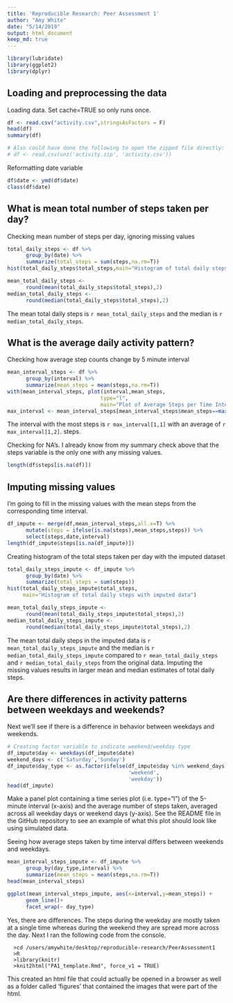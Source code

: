 ```yaml
---
title: 'Reproducible Research: Peer Assessment 1'
author: "Amy White"
date: "5/14/2019"
output: html_document
keep_md: true
---
```


```r
library(lubridate)
library(ggplot2)
library(dplyr)
```

## Loading and preprocessing the data

Loading data.  Set cache=TRUE so only runs once.
```r
df <- read.csv("activity.csv",stringsAsFactors = F)
head(df)
summary(df)

# Also could have done the following to open the zipped file directly:
# df <- read.csv(unz('activity.zip', 'activity.csv'))
```

Reformatting date variable
```r
df$date <- ymd(df$date)
class(df$date)
```

## What is mean total number of steps taken per day?

Checking mean number of steps per day, ignoring missing values
```r
total_daily_steps <- df %>%
      group_by(date) %>%
      summarize(total_steps = sum(steps,na.rm=T))
hist(total_daily_steps$total_steps,main="Histogram of total daily steps")

mean_total_daily_steps <- 
      round(mean(total_daily_steps$total_steps),2)
median_total_daily_steps <- 
      round(median(total_daily_steps$total_steps),2)
```
The mean total daily steps is `r mean_total_daily_steps` and the median is `r median_total_daily_steps`.

## What is the average daily activity pattern?
Checking how average step counts change by 5 minute interval
```r
mean_interval_steps <- df %>%
      group_by(interval) %>%
      summarize(mean_steps = mean(steps,na.rm=T))
with(mean_interval_steps, plot(interval,mean_steps,
                              type="l",
                              main="Plot of Average Steps per Time Interval"))
max_interval <- mean_interval_steps[mean_interval_steps$mean_steps==max(mean_interval_steps$mean_steps),]
```
The interval with the most steps is `r max_interval[1,1]` with an average of `r max_interval[1,2]`. steps.

Checking for NA's.  I already know from my summary check above that the steps variable is the only one with any missing values.
```r
length(df$steps[is.na(df)])
```
## Imputing missing values
I'm going to fill in the missing values with the mean steps from the corresponding time interval. 

```r
df_impute <- merge(df,mean_interval_steps,all.x=T) %>%
      mutate(steps = ifelse(is.na(steps),mean_steps,steps)) %>%
      select(steps,date,interval)
length(df_impute$steps[is.na(df_impute)])

```

Creating histogram of the total steps taken per day with the imputed dataset
```r
total_daily_steps_impute <- df_impute %>%
      group_by(date) %>%
      summarize(total_steps = sum(steps))
hist(total_daily_steps_impute$total_steps,
     main="Histogram of total daily steps with imputed data")

mean_total_daily_steps_impute <- 
      round(mean(total_daily_steps_impute$total_steps),2)
median_total_daily_steps_impute <- 
      round(median(total_daily_steps_impute$total_steps),2)
```
The mean total daily steps in the imputed data is `r mean_total_daily_steps_impute` and the median is `r median_total_daily_steps_impute` compared to `r mean_total_daily_steps` and `r median_total_daily_steps` from the original data.  Imputing the missing values results in larger mean and median estimates of total daily steps. 

## Are there differences in activity patterns between weekdays and weekends?

Next we'll see if there is a difference in behavior between weekdays and weekends.

```r
# Creating factor variable to indicate weekend/weekday type
df_impute$day <- weekdays(df_impute$date)
weekend_days <- c('Saturday','Sunday')
df_impute$day_type <- as.factor(ifelse(df_impute$day %in% weekend_days,
                                       'weekend',
                                       'weekday'))
head(df_impute)
```

Make a panel plot containing a time series plot (i.e. \color{red}{\verb|type = "l"|}type="l") of the 5-minute interval (x-axis) and the average number of steps taken, averaged across all weekday days or weekend days (y-axis). See the README file in the GitHub repository to see an example of what this plot should look like using simulated data.

Seeing how average steps taken by time interval differs between weekends and weekdays.
```r
mean_interval_steps_impute <- df_impute %>%
      group_by(day_type,interval) %>%
      summarize(mean_steps = mean(steps,na.rm=T))
head(mean_interval_steps)

ggplot(mean_interval_steps_impute, aes(x=interval,y=mean_steps)) +
      geom_line()+
      facet_wrap(~ day_type)
```

Yes, there are differences.  The steps during the weekday are mostly taken at a single time whereas during the weekend they are spread more across the day. 
Next I ran the following code from the console. 

      >cd /users/amywhite/desktop/reproducible-research/PeerAssessment1
      >R 
      >library(knitr)
      >knit2html("PA1_template.Rmd", force_v1 = TRUE)

This created an html file that could actually be opened in a browser as well as a folder called 'figures' that contained the images that were part of the html.
